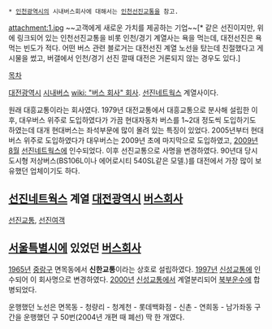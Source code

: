  * [[인천]]광역시의 시내버스회사에 대해서는 [[인천선진교통]]을 참고.

attachment:1.jpg
~~고객에게 새로운 가치를 제공하는 기업~~[* 같은 선진이지만, 위에 링크되어 있는 인천선진교통을 비롯 인천/경기 계열사는 욕을 먹는데, 대전선진은 욕먹는 빈도가 적다. 어떤 버스 관련 블로거는 대전선진 계열 노선을 탔는데 친절했다고 게시물을 썼고, 버갤에서 인천/경기 선진 깔때 대전은 거론되지 않는 경우도 있다.]

[[목차]]

[[대전광역시]] [[시내버스]] [[wiki: "버스 회사" 회사]]. [[선진네트웍스]] 계열사이다.

원래 대흥교통이라는 회사였다. 1979년 대전교통에서 대흥교통으로 분사해 설립한 이후, 대우버스 위주로 도입하였다가 가끔 현대자동차 버스를 1~2대 정도씩 도입하기도 하였는데 대개 현대버스는 좌석부문에 많이 몰려 있는 특징이 있었다. 2005년부터 현대버스 위주로 도입하였다가 대우버스는 2009년 초에 마지막으로 도입하였고, [[2009년]] [[8월]] [[선진네트웍스]]에 인수되었다. 이후 선진교통으로 사명을 변경하였다. 90년대 당시 도시형 저상버스(BS106L이나 에어로시티 540SL같은 모델.)를 대전에서 가장 많이 보유했던 업체이기도 하다.

== [[선진네트웍스]] 계열 [[대전광역시]] [[버스회사]] ==
[[선진교통]], [[선진여객]]

== [[서울특별시]]에 있었던 [[버스회사]] ==
[[1965년]] [[중랑구]] 면목동에서 '''신한교통'''이라는 상호로 설립하였다. [[1997년]] [[신성교통]]에 인수되어 이 회사명으로 변경하였다. [[2000년]] [[신성교통]]에서 계열분리되어 [[북부운수]]에 합병되었다.

운행했던 노선은 면목동 - 청량리 - 청계천 - 롯데백화점 - 신촌 - 연희동 - 남가좌동 구간을 운행했던 구 50번(2004년 개편 때 폐선) 딱 한 개였다.
